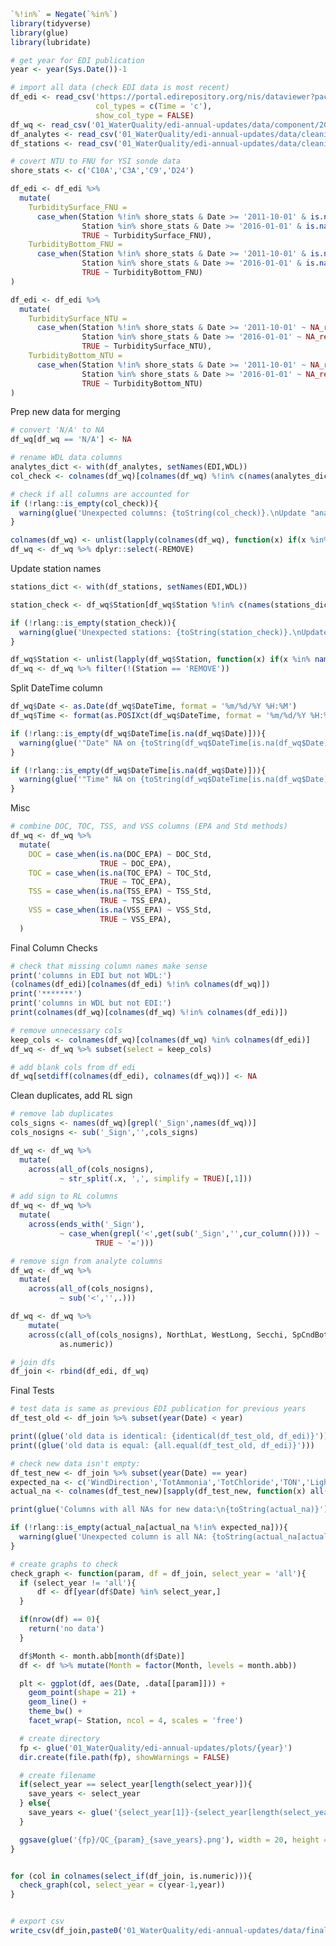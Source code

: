```r
`%!in%` = Negate(`%in%`)
library(tidyverse)
library(glue)
library(lubridate)

# get year for EDI publication
year <- year(Sys.Date())-1

# import all data (check EDI data is most recent)
df_edi <- read_csv('https://portal.edirepository.org/nis/dataviewer?packageid=edi.458.7&entityid=dfeaee030be901ae00b8c0449ea39e9c',
                   col_types = c(Time = 'c'),
                   show_col_type = FALSE)
df_wq <- read_csv('01_WaterQuality/edi-annual-updates/data/component/2022 WQ Data.csv', show_col_type = FALSE)
df_analytes <- read_csv('01_WaterQuality/edi-annual-updates/data/cleaning/analyte_names.csv', show_col_type = FALSE)
df_stations <- read_csv('01_WaterQuality/edi-annual-updates/data/cleaning/station_names.csv', show_col_type = FALSE)
```

```r
# covert NTU to FNU for YSI sonde data
shore_stats <- c('C10A','C3A','C9','D24')

df_edi <- df_edi %>%
  mutate(
    TurbiditySurface_FNU =
      case_when(Station %!in% shore_stats & Date >= '2011-10-01' & is.na(TurbiditySurface_FNU) ~ TurbiditySurface_NTU,
                Station %in% shore_stats & Date >= '2016-01-01' & is.na(TurbiditySurface_FNU) ~ TurbiditySurface_NTU,
                TRUE ~ TurbiditySurface_FNU),
    TurbidityBottom_FNU = 
      case_when(Station %!in% shore_stats & Date >= '2011-10-01' & is.na(TurbidityBottom_FNU) ~ TurbidityBottom_NTU,
                Station %in% shore_stats & Date >= '2016-01-01' & is.na(TurbidityBottom_FNU) ~ TurbidityBottom_NTU,
                TRUE ~ TurbidityBottom_FNU)
)

df_edi <- df_edi %>%
  mutate(
    TurbiditySurface_NTU =
      case_when(Station %!in% shore_stats & Date >= '2011-10-01' ~ NA_real_,
                Station %in% shore_stats & Date >= '2016-01-01' ~ NA_real_,
                TRUE ~ TurbiditySurface_NTU),
    TurbidityBottom_NTU =
      case_when(Station %!in% shore_stats & Date >= '2011-10-01' ~ NA_real_,
                Station %in% shore_stats & Date >= '2016-01-01' ~ NA_real_,
                TRUE ~ TurbidityBottom_NTU)
)
```

Prep new data for merging
```r
# convert 'N/A' to NA
df_wq[df_wq == 'N/A'] <- NA

# rename WDL data columns
analytes_dict <- with(df_analytes, setNames(EDI,WDL))
col_check <- colnames(df_wq)[colnames(df_wq) %!in% c(names(analytes_dict),'REMOVE')]

# check if all columns are accounted for
if (!rlang::is_empty(col_check)){
  warning(glue('Unexpected columns: {toString(col_check)}.\nUpdate "analyte_names.csv". If column should be removed, set to REMOVE.'))
}

colnames(df_wq) <- unlist(lapply(colnames(df_wq), function(x) if(x %in% names(analytes_dict)) analytes_dict[[x]] else x))
df_wq <- df_wq %>% dplyr::select(-REMOVE)
```

Update station names
```r
stations_dict <- with(df_stations, setNames(EDI,WDL))

station_check <- df_wq$Station[df_wq$Station %!in% c(names(stations_dict),'REMOVE')]

if (!rlang::is_empty(station_check)){
  warning(glue('Unexpected stations: {toString(station_check)}.\nUpdate "station_names.csv". If column should be removed, set to REMOVE.'))
}

df_wq$Station <- unlist(lapply(df_wq$Station, function(x) if(x %in% names(stations_dict)) stations_dict[[x]] else x))
df_wq <- df_wq %>% filter(!(Station == 'REMOVE'))
```

Split DateTime column
```r
df_wq$Date <- as.Date(df_wq$DateTime, format = '%m/%d/%Y %H:%M')
df_wq$Time <- format(as.POSIXct(df_wq$DateTime, format = '%m/%d/%Y %H:%M'), '%H:%M:%S')

if (!rlang::is_empty(df_wq$DateTime[is.na(df_wq$Date)])){
  warning(glue('"Date" NA on {toString(df_wq$DateTime[is.na(df_wq$Date)])}.\n Check DateTime stamp.'))
}

if (!rlang::is_empty(df_wq$DateTime[is.na(df_wq$Date)])){
  warning(glue('"Time" NA on {toString(df_wq$DateTime[is.na(df_wq$Date)])}.\n Check DateTime stamp.'))
}
```

Misc
```r
# combine DOC, TOC, TSS, and VSS columns (EPA and Std methods)
df_wq <- df_wq %>%
  mutate(
    DOC = case_when(is.na(DOC_EPA) ~ DOC_Std,
                    TRUE ~ DOC_EPA),
    TOC = case_when(is.na(TOC_EPA) ~ TOC_Std,
                    TRUE ~ TOC_EPA),
    TSS = case_when(is.na(TSS_EPA) ~ TSS_Std,
                    TRUE ~ TSS_EPA),
    VSS = case_when(is.na(VSS_EPA) ~ VSS_Std,
                    TRUE ~ VSS_EPA),
  )
```

Final Column Checks
```r
# check that missing column names make sense
print('columns in EDI but not WDL:')
(colnames(df_edi)[colnames(df_edi) %!in% colnames(df_wq)])
print('*******')
print('columns in WDL but not EDI:')
print(colnames(df_wq)[colnames(df_wq) %!in% colnames(df_edi)])

# remove unnecessary cols
keep_cols <- colnames(df_wq)[colnames(df_wq) %in% colnames(df_edi)]
df_wq <- df_wq %>% subset(select = keep_cols)

# add blank cols from df_edi
df_wq[setdiff(colnames(df_edi), colnames(df_wq))] <- NA
```

Clean duplicates, add RL sign
```r
# remove lab duplicates
cols_signs <- names(df_wq)[grepl('_Sign',names(df_wq))]
cols_nosigns <- sub('_Sign','',cols_signs)

df_wq <- df_wq %>%
  mutate(
    across(all_of(cols_nosigns),
           ~ str_split(.x, ',', simplify = TRUE)[,1]))

# add sign to RL columns
df_wq <- df_wq %>%
  mutate(
    across(ends_with('_Sign'),
           ~ case_when(grepl('<',get(sub('_Sign','',cur_column()))) ~ '<',
                   TRUE ~ '=')))

# remove sign from analyte columns
df_wq <- df_wq %>%
  mutate(
    across(all_of(cols_nosigns),
           ~ sub('<','',.)))

df_wq <- df_wq %>%
    mutate(
    across(c(all_of(cols_nosigns), NorthLat, WestLong, Secchi, SpCndBottom,DOBottom,DOpercentBottom,WTBottom,TurbidityBottom_FNU,pHBottom),
           as.numeric))

# join dfs
df_join <- rbind(df_edi, df_wq)
```

Final Tests
```r
# test data is same as previous EDI publication for previous years
df_test_old <- df_join %>% subset(year(Date) < year)

print((glue('old data is identical: {identical(df_test_old, df_edi)}')))
print((glue('old data is equal: {all.equal(df_test_old, df_edi)}')))

# check new data isn't empty:
df_test_new <- df_join %>% subset(year(Date) == year)
expected_na <- c('WindDirection','TotAmmonia','TotChloride','TON','LightExtinction','TurbiditySurface_NTU','TurbidityBottom_NTU')
actual_na <- colnames(df_test_new)[sapply(df_test_new, function(x) all(is.na(x)))]

print(glue('Columns with all NAs for new data:\n{toString(actual_na)}'))

if (!rlang::is_empty(actual_na[actual_na %!in% expected_na])){
  warning(glue('Unexpected column is all NA: {toString(actual_na[actual_na %!in% expected_na])}.\n Check data.'))
}
```
```r
# create graphs to check
check_graph <- function(param, df = df_join, select_year = 'all'){
  if (select_year != 'all'){
      df <- df[year(df$Date) %in% select_year,]
  }

  if(nrow(df) == 0){
    return('no data')
  }

  df$Month <- month.abb[month(df$Date)]
  df <- df %>% mutate(Month = factor(Month, levels = month.abb))

  plt <- ggplot(df, aes(Date, .data[[param]])) +
    geom_point(shape = 21) +
    geom_line() + 
    theme_bw() +
    facet_wrap(~ Station, ncol = 4, scales = 'free')

  # create directory
  fp <- glue('01_WaterQuality/edi-annual-updates/plots/{year}')
  dir.create(file.path(fp), showWarnings = FALSE)

  # create filename
  if(select_year == select_year[length(select_year)]){
    save_years <- select_year
  } else{
    save_years <- glue('{select_year[1]}-{select_year[length(select_year)]}')
  }

  ggsave(glue('{fp}/QC_{param}_{save_years}.png'), width = 20, height = 20)
}


for (col in colnames(select_if(df_join, is.numeric))){
  check_graph(col, select_year = c(year-1,year))
}



```


```r
# export csv
write_csv(df_join,paste0('01_WaterQuality/edi-annual-updates/data/final/EMP_DWQ_1975_',year,'.csv'))
```